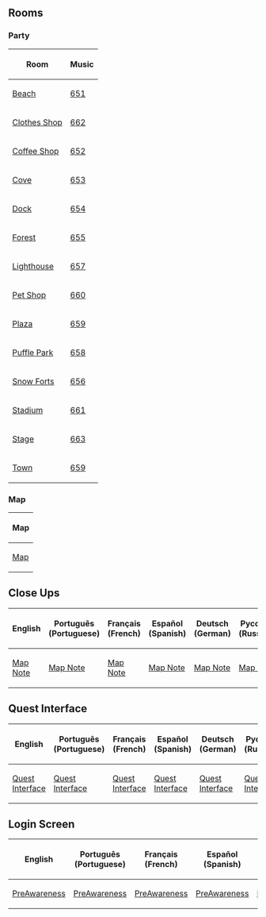 

==Rooms==
===Party===
<center>
{|class="wikitable" border="1"
!Room!!Music
|-
|[[Media:RoomsBeach-PuffleParty2014.swf|Beach]]||[[Media:Music651.swf|651]]
|-
|[[Media:RoomsShop-PuffleParty2014.swf|Clothes Shop]]||[[Media:Music662.swf|662]]
|-
|[[Media:RoomsCoffee-PuffleParty2014.swf|Coffee Shop]]||[[Media:Music652.swf|652]]
|-
|[[Media:RoomsCove-PuffleParty2014.swf|Cove]]||[[Media:Music653.swf|653]]
|-
|[[Media:RoomsDock-PuffleParty2014.swf|Dock]]||[[Media:Music654.swf|654]]
|-
|[[Media:RoomsForest-PuffleParty2014.swf|Forest]]||[[Media:Music655.swf|655]]
|-
|[[Media:RoomsLight-PuffleParty2014.swf|Lighthouse]]||[[Media:Music657.swf|657]]
|-
|[[Media:RoomsPet-PuffleParty2014.swf|Pet Shop]]||[[Media:Music660.swf|660]]
|-
|[[Media:RoomsPlaza-PuffleParty2014.swf|Plaza]]||[[Media:Music659.swf|659]]
|-
|[[Media:RoomsPark.swf|Puffle Park]]||[[Media:Music658.swf|658]]
|-
|[[Media:RoomsForts-PuffleParty2014.swf|Snow Forts]]||[[Media:Music656.swf|656]]
|-
|[[Media:RoomsRink-PuffleParty2014.swf|Stadium]]||[[Media:Music661.swf|661]]
|-
|[[Media:RoomsStage-PuffleParty2014.swf|Stage]]||[[Media:Music663.swf|663]]
|-
|[[Media:RoomsTown-PuffleParty2014.swf|Town]]||[[Media:Music659.swf|659]]
|}
</center>

===Map===
<center>
{|class="wikitable" border="1"
!Map
|-
|[[Media:PuffleParty2014Map.swf|Map]]
|}
</center>

==Close Ups==
<center>
{|class="wikitable" border="1"
!English
!Português (Portuguese)
!Français (French)
!Español (Spanish)
!Deutsch (German)
!Русский (Russian)
|-
|[[Media:PuffleParty2014MapNoteEN.swf|Map Note]]||[[Media:PuffleParty2014MapNotePT.swf|Map Note]]||[[Media:PuffleParty2014MapNoteFR.swf|Map Note]]||[[Media:PuffleParty2014MapNoteES.swf|Map Note]]||[[Media:PuffleParty2014MapNoteDE.swf|Map Note]]||[[Media:PuffleParty2014MapNoteRU.swf|Map Note]]
|}
</center>

== Quest Interface ==
<center>
{|class="wikitable" border="1"
!English
!Português (Portuguese)
!Français (French)
!Español (Spanish)
!Deutsch (German)
!Русский (Russian)
|-
|[[Media:PuffleParty2014QuestInterfaceEN.swf|Quest Interface]]||[[Media:PuffleParty2014QuestInterfacePT.swf|Quest Interface]]||[[Media:PuffleParty2014QuestInterfaceFR.swf|Quest Interface]]||[[Media:PuffleParty2014QuestInterfaceES.swf|Quest Interface]]||[[Media:PuffleParty2014QuestInterfaceDE.swf|Quest Interface]]||[[Media:PuffleParty2014QuestInterfaceRU.swf|Quest Interface]]
|}
</center>

==Login Screen==
<center>
{|class="wikitable" border="1"
!English
!Português (Portuguese)
!Français (French)
!Español (Spanish)
!Deutsch (German)
!Русский (Russian)
|-
|[[Media:LoginScreen-ENPuffleParty2014PreAwareness.swf|PreAwareness]]||[[Media:LoginScreen-PTPuffleParty2014PreAwareness.swf|PreAwareness]]||[[Media:LoginScreen-FRPuffleParty2014PreAwareness.swf|PreAwareness]]||[[Media:LoginScreen-ESPuffleParty2014PreAwareness.swf|PreAwareness]]||[[Media:LoginScreen-DEPuffleParty2014PreAwareness.swf|PreAwareness]]||[[Media:LoginScreen-RUPuffleParty2014TourPreAwareness.swf|PreAwareness]]

|}
</center>
{{Parties}}

